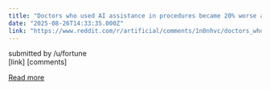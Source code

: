 ```yaml
---
title: "Doctors who used AI assistance in procedures became 20% worse at spotting abnormalities on their own, study finds, raising concern about overreliance"
date: "2025-08-26T14:33:35.000Z"
link: "https://www.reddit.com/r/artificial/comments/1n0nhvc/doctors_who_used_ai_assistance_in_procedures/"
---
```


submitted by    /u/fortune  
 [link]   [comments]

[Read more](https://www.reddit.com/r/artificial/comments/1n0nhvc/doctors_who_used_ai_assistance_in_procedures/)
